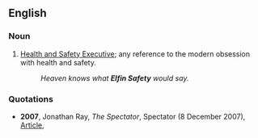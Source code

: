 ==English==

===Noun===
{{en-noun|-|sg=[[elfin]] [[safety]]}}

# {{UK|pejorative}} [[w:Health and Safety Executive|Health and Safety Executive]]; any reference to the modern obsession with health and safety.
#:''Heaven knows what '''Elfin Safety''' would say.''

===Quotations===
* '''2007''', Jonathan Ray, ''The Spectator'', Spectator (8 December 2007), [http://www.spectator.co.uk/archive/style-and-travel/388581/my-new-best-cellar.thtml?SelectedIssueDate=8+December+2007 Article],